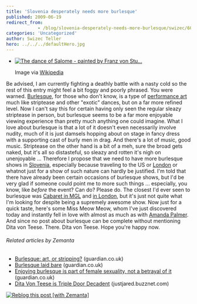 ```yaml
---
title: 'Slovenia desperately needs more burlesque'
published: 2009-06-19
redirect_from: 
            - /blog/slovenia-desperately-needs-more-burlesque/swizec/607
categories: 'Uncategorized'
author: Swizec Teller
hero: ../../../defaultHero.jpg
---
```

- [![The dance of Salome - painted by Franz von Stu...](http://upload.wikimedia.org/wikipedia/commons/thumb/8/88/Franz_von_Stuck_010.jpg/300px-Franz_von_Stuck_010.jpg "The dance of Salome - painted by Franz von Stu...")](http://commons.wikipedia.org/wiki/Image:Franz_von_Stuck_010.jpg)

  Image via [Wikipedia](http://commons.wikipedia.org/wiki/Image:Franz_von_Stuck_010.jpg)

Be advised, I am currently fighting a deathly battle with a nasty cold so the rest of this entry might feel a bit foggy and poorly phrased. You were warned. [Burlesque](http://en.wikipedia.org/wiki/Burlesque "Burlesque"), for those who don't know, is a type of [performance art](http://en.wikipedia.org/wiki/Performance_art "Performance art") much like striptease and other "exotic" dances, but on a far more refined level. Now I can't say this for certain having only seen the regular sleazy striptease in person, but burlesque seems to be a far more enjoyable viewing experience than pretty much anything one could imagine. What I love about burlesque is that a lot of it doesn't even necessarily involve nudity, much of it is just damsels hopping about on stage in fancy dress with a supporting cast of burly men in drag. And there's a lot of music, good music. Striptease on the other hand is a bit of a meh, sure the broad gets naked, but it's all so distasteful, so sleazy and rotten it's nigh on unenjoyable ... Therefore I propose that we need to have more burlesque shows in [Slovenia](<http://maps.google.com/maps?ll=46.05,14.5&spn=10.0,10.0&q=46.05,14.5 (Slovenia)&t=h> "Slovenia"), especially because traveling to the US or [London](http://en.wikipedia.org/wiki/London "London") or whatnot just for a show of such nature can hardly be justified. I'm told that there have already been certain occasions of burlesque shows, but I'd be very glad if someone could point me to more such things ... especially, you know, like _before_ the event? Can do? Please do. The closest I'd ever seen to burlesque was [Cabaret in MGL](http://swizec.com/blog/ljubljana-kabaret-vs-london-cabaret/swizec/28) and [in London](http://swizec.com/blog/london-5/swizec/151), but it's just not quite what I'm looking for despite being a supremely awesome show. Now just for a quick taste, here's some Miss Meow Meow, whom I've just discovered today and instantly fell in love with almost as much as with [Amanda Palmer](http://amandapalmer.net "Amanda Palmer").   And since no post about burlesque can be complete without mentioning Dita von Teese. There. Dita von Teese. Hope you're happy now.

###### Related articles by Zemanta

- [Burlesque: art, or stripping?](http://r.zemanta.com/?u=http%3A//www.guardian.co.uk/lifeandstyle/2009/may/01/burlesque-performance-art-stripping&a=4605248&rid=1d21ac4c-34dc-4081-a1b7-0e5785b7fbf1&e=48eec7c03859353ea02fb6b076c0fca2) (guardian.co.uk)
- [Burlesque laid bare](http://r.zemanta.com/?u=http%3A//www.guardian.co.uk/lifeandstyle/2009/may/15/burlesque-feminism-proud-galleries&a=4928200&rid=1d21ac4c-34dc-4081-a1b7-0e5785b7fbf1&e=cb31739ead0d4c890f497e95591106f2) (guardian.co.uk)
- [Enjoying burlesque is part of female sexuality, not a betrayal of it](http://r.zemanta.com/?u=http%3A//www.guardian.co.uk/commentisfree/2009/jun/04/burlesque-dance&a=5391526&rid=1d21ac4c-34dc-4081-a1b7-0e5785b7fbf1&e=78d5e063d6d051a628c55c6922439824) (guardian.co.uk)
- [Dita Von Teese is Triple Door Decadent](http://justjared.buzznet.com/2009/04/02/dita-von-teese-triple-door/) (justjared.buzznet.com)

[![Reblog this post \[with Zemanta\]](http://img.zemanta.com/reblog_e.png?x-id=1d21ac4c-34dc-4081-a1b7-0e5785b7fbf1)](http://reblog.zemanta.com/zemified/1d21ac4c-34dc-4081-a1b7-0e5785b7fbf1/ "Reblog this post \[with Zemanta]")